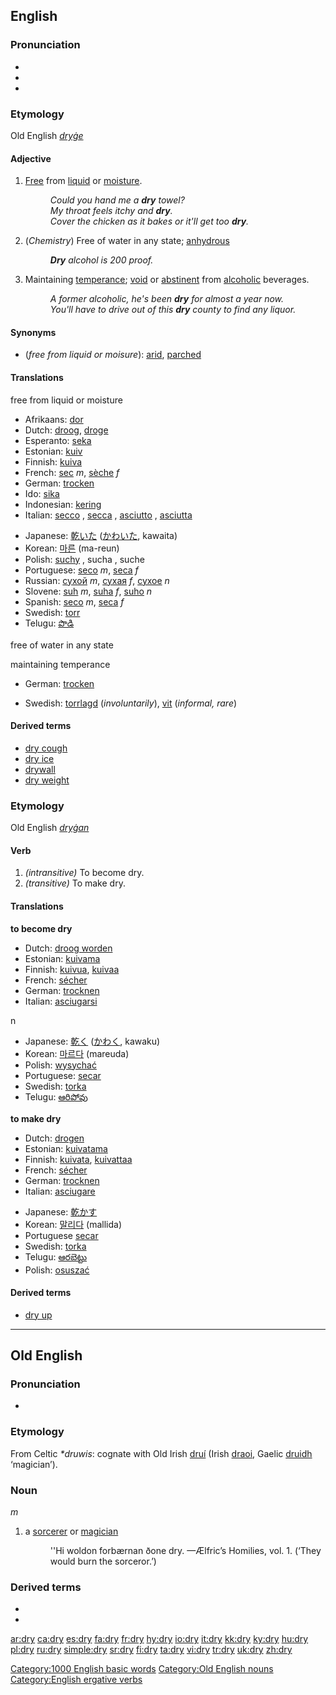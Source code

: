 ==English==

===Pronunciation===
*{{IPA|/draɪ/}}
*{{audio|en-us-dry.ogg|Audio (US)}}
*{{rhymes|aɪ}}

===Etymology===
Old English ''[[dryġe]]''

====Adjective====
{{en-adj|drier|'''[[driest]] '''or''' [[dryest]]'''}}

# [[free|Free]] from [[liquid]] or [[moisture]].
#: ''Could you hand me a '''dry''' towel?''
#: ''My throat feels itchy and '''dry'''.''
#: ''Cover the chicken as it bakes or it'll get too '''dry'''.''
# (''Chemistry'') Free of water in any state; [[anhydrous]]
#: '''''Dry''' alcohol is 200 proof.''
# Maintaining [[temperance]]; [[void]] or [[abstinent]] from [[alcoholic]] beverages.
#: ''A former alcoholic, he's been '''dry''' for almost a year now.''
#: ''You'll have to drive out of this '''dry''' county to find any liquor.''

====Synonyms====
* (''free from liquid or moisure''): [[arid]], [[parched]]

====Translations====
;free from liquid or moisture
{{top}}
*Afrikaans: [[dor]]
*Dutch: [[droog]], [[droge]]
*Esperanto: [[seka]]
*Estonian: [[kuiv]]
*Finnish: [[kuiva]]
*French: [[sec]] ''m'', [[sèche]] ''f''
*German: [[trocken]]
*Ido: [[sika]]
*Indonesian: [[kering]]
*Italian: [[secco]] {{m}}, [[secca]] {{f}}, [[asciutto]] {{m}}, [[asciutta]] {{f}}
{{mid}}
*Japanese: [[乾いた]] ([[かわいた]], kawaita)
*Korean: [[마른]] (ma-reun)
*Polish: [[suchy]] {{m}}, sucha {{f}}, suche {{n}}
*Portuguese: [[seco]] ''m'', [[seca]] ''f''
*Russian: [[сухой]] ''m'', [[сухая]] ''f'', [[сухое]] ''n''
*Slovene: [[suh]] ''m'', [[suha]] ''f'', [[suho]] ''n''
*Spanish: [[seco]] ''m'', [[seca]] ''f''
*Swedish: [[torr]]
*Telugu: [[పొడి]]
{{bottom}}

;free of water in any state
{{top}}
{{mid}}
{{bottom}}

;maintaining temperance
{{top}}
*German: [[trocken]]
{{mid}}
*Swedish: [[torrlagd]] (''involuntarily''), [[vit]] (''informal, rare'')
{{bottom}}

====Derived terms====
*[[dry cough]]
*[[dry ice]]
*[[drywall]]
*[[dry weight]]

===Etymology===
Old English ''[[dryġan]]''
====Verb====
{{en-verb|dries|drying|dried}}
#''(intransitive)'' To become dry.
#''(transitive)'' To make dry.

====Translations====
'''to become dry'''
{{top}}
*Dutch: [[droog worden]]
*Estonian: [[kuivama]]
*Finnish: [[kuivua]], [[kuivaa]]
*French: [[sécher]]
*German: [[trocknen]]
*Italian: [[asciugarsi]]
{{mid}}n
*Japanese: [[乾く]] ([[かわく]], kawaku)
*Korean: [[마르다]] (mareuda)
*Polish: [[wysychać]]
*Portuguese: [[secar]]
*Swedish: [[torka]]
*Telugu: [[ఆరిపోవు]] 
{{bottom}}

'''to make dry'''
{{top}}
*Dutch: [[drogen]]
*Estonian: [[kuivatama]]
*Finnish: [[kuivata]], [[kuivattaa]]
*French: [[sécher]]
*German: [[trocknen]]
*Italian: [[asciugare]]
{{mid}}
*Japanese: [[乾かす]]
*Korean: [[말리다]] (mallida)
*Portuguese [[secar]]
*Swedish: [[torka]]
*Telugu: [[ఆరబెట్టు]] 
*Polish: [[osuszać]]
{{bottom}}

[[Category:1000 English basic words]]

====Derived terms====
* [[dry up]]

----

==Old English==

===Pronunciation===
* {{IPA|/dry:/}}

===Etymology===
From Celtic ''*druwis'': cognate with Old Irish [[druí]] (Irish [[draoi]], Gaelic [[druidh]] ‘magician’).

===Noun===
{{Latinx|'''drȳ'''}} ''m''

# a [[sorcerer]] or [[magician]]
#:''Hi woldon forbærnan ðone dry. —Ælfric’s Homilies, vol. 1.  (‘They would burn the sorceror.’)

===Derived terms===
*{{Latinx|[[drycræft|drȳcræft]]}}
*{{Latinx|[[dryecge|drȳecge]]}}

[[Category:Old English nouns]]
[[Category:English ergative verbs]]

[[ar:dry]]
[[ca:dry]]
[[es:dry]]
[[fa:dry]]
[[fr:dry]]
[[hy:dry]]
[[io:dry]]
[[it:dry]]
[[kk:dry]]
[[ky:dry]]
[[hu:dry]]
[[pl:dry]]
[[ru:dry]]
[[simple:dry]]
[[sr:dry]]
[[fi:dry]]
[[ta:dry]]
[[vi:dry]]
[[tr:dry]]
[[uk:dry]]
[[zh:dry]]